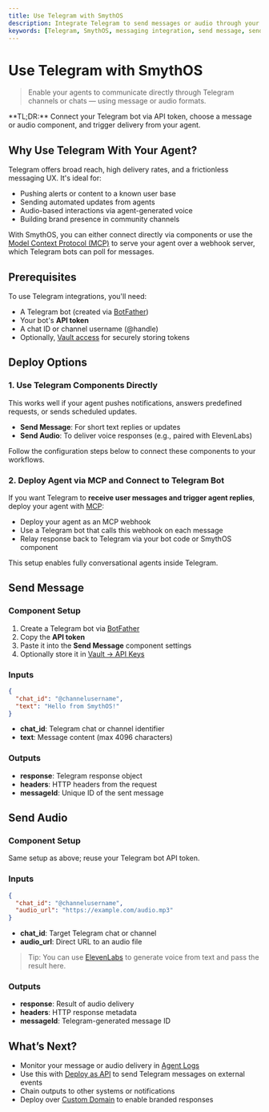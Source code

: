 ```yaml
---
title: Use Telegram with SmythOS
description: Integrate Telegram to send messages or audio through your agents in SmythOS.
keywords: [Telegram, SmythOS, messaging integration, send message, send audio, API bot, bot token]
---
```


# Use Telegram with SmythOS

> Enable your agents to communicate directly through Telegram channels or chats — using message or audio formats.

<InfoCallout>
**TL;DR:** Connect your Telegram bot via API token, choose a message or audio component, and trigger delivery from your agent.
</InfoCallout>

<Divider />

## Why Use Telegram With Your Agent?

Telegram offers broad reach, high delivery rates, and a frictionless messaging UX. It's ideal for:

- Pushing alerts or content to a known user base
- Sending automated updates from agents
- Audio-based interactions via agent-generated voice
- Building brand presence in community channels

With SmythOS, you can either connect directly via components or use the [Model Context Protocol (MCP)](docs/agent-deployments/deployments/deploy-as-mcp-server) to serve your agent over a webhook server, which Telegram bots can poll for messages.

<Divider />

## Prerequisites

To use Telegram integrations, you'll need:

- A Telegram bot (created via [BotFather](https://t.me/botfather))
- Your bot's **API token**
- A chat ID or channel username (@handle)
- Optionally, [Vault access](/docs/agent-collaboration/working-with-agents/vault-sharing) for securely storing tokens

<Divider />

## Deploy Options

### 1. Use Telegram Components Directly

This works well if your agent pushes notifications, answers predefined requests, or sends scheduled updates.

- **Send Message**: For short text replies or updates
- **Send Audio**: To deliver voice responses (e.g., paired with ElevenLabs)

Follow the configuration steps below to connect these components to your workflows.

### 2. Deploy Agent via MCP and Connect to Telegram Bot

If you want Telegram to **receive user messages and trigger agent replies**, deploy your agent with [MCP](docs/agent-deployments/deployments/deploy-as-mcp-server):

- Deploy your agent as an MCP webhook
- Use a Telegram bot that calls this webhook on each message
- Relay response back to Telegram via your bot code or SmythOS component

This setup enables fully conversational agents inside Telegram.

<Divider />

## Send Message

### Component Setup

1. Create a Telegram bot via [BotFather](https://t.me/botfather)
2. Copy the **API token**
3. Paste it into the **Send Message** component settings
4. Optionally store it in [Vault → API Keys](/docs/agent-collaboration/working-with-agents/vault-sharing)

### Inputs

```json
{
  "chat_id": "@channelusername",
  "text": "Hello from SmythOS!"
}
```

- **chat_id**: Telegram chat or channel identifier
- **text**: Message content (max 4096 characters)

### Outputs

- **response**: Telegram response object
- **headers**: HTTP headers from the request
- **messageId**: Unique ID of the sent message

<Divider />

## Send Audio

### Component Setup

Same setup as above; reuse your Telegram bot API token.

### Inputs

```json
{
  "chat_id": "@channelusername",
  "audio_url": "https://example.com/audio.mp3"
}
```

- **chat_id**: Target Telegram chat or channel
- **audio_url**: Direct URL to an audio file

> Tip: You can use [ElevenLabs](/docs/agent-deployments/integration-components/elevenlabs-integration) to generate voice from text and pass the result here.

### Outputs

- **response**: Result of audio delivery
- **headers**: HTTP response metadata
- **messageId**: Telegram-generated message ID

<Divider />

## What’s Next?

- Monitor your message or audio delivery in [Agent Logs](/docs/agent-studio/agent-settings/logs)
- Use this with [Deploy as API](/docs/agent-deployments/deployments/deploy-as-api) to send Telegram messages on external events
- Chain outputs to other systems or notifications
- Deploy over [Custom Domain](/docs/agent-deployments/deployments/deploy-to-your-domain) to enable branded responses

<PromptCard prompt="Set up a Telegram bot and connect it to your SmythOS agent using either direct components or MCP deployment." />

